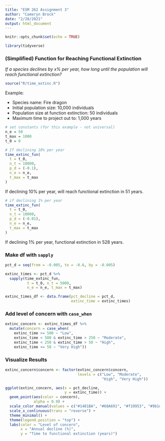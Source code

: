 ```yaml
---
title: "ESM 262 Assignment 3"
author: "Cameryn Brock"
date: "2/28/2021"
output: html_document
---
```


```r
knitr::opts_chunk$set(echo = TRUE)
```

```r
library(tidyverse)
```

### (Simplified) Function for Reaching Functional Extinction

*If a species declines by x% per year, how long until the population will reach functional extinction?* 

```r
source("R/time_extinc.R")
```

Example: 

* Species name: Fire dragon
* Initial population size: 10,000 individuals
* Population size at function extinction: 50 individuals
* Maximum time to project out to: 1,000 years


```r
# set constants (for this example - not universal)
n_e = 50
t_max = 1000
t_0 = 0

# If declining 10% per year 
time_extinc_fun(
  t = t_0,
  n_t = 10000,
  p_d = (-0.1),
  n_e = n_e,
  t_max = t_max
)
```
If declining 10% per year, will reach functional extinction in 51 years.


```r
# if declining 1% per year
time_extinc_fun(
  t = t_0,
  n_t = 10000,
  p_d = (-0.01),
  n_e = n_e,
  t_max = t_max
)
```
If declining 1% per year, functional extinction in 528 years.

### Make df with `sapply`

```r
pct_d = seq(from = -0.005, to = -0.6, by = -0.005)

extinc_times <- pct_d %>% 
  sapply(time_extinc_fun,
          t = t_0, n_t = 5000,
          n_e = n_e, t_max = t_max)

extinc_times_df <- data.frame(pct_decline = pct_d, 
                              extinc_time = extinc_times)
```

### Add level of concern with `case_when`

```r
extinc_concern <- extinc_times_df %>% 
  mutate(concern = case_when(
    extinc_time >= 500 ~ "Low",
    extinc_time < 500 & extinc_time > 250 ~ "Moderate",
    extinc_time < 250 & extinc_time > 50 ~ "High",
    extinc_time <= 50 ~ "Very High"))
```

### Visualize Results

```r
extinc_concern$concern <- factor(extinc_concern$concern, 
                                 levels = c("Low", "Moderate", 
                                            "High", "Very High"))

ggplot(extinc_concern, aes(x = pct_decline,
                           y = extinc_time)) + 
  geom_point(aes(color = concern),
             alpha = 0.9) + 
  scale_color_manual(values = c("#1481BA", "#68A691", "#f19953", "#9b1d20")) +
  scale_x_continuous(trans = "reverse") +
  theme_minimal() +
  theme(legend.position = "top") +
  labs(color = "Level of concern",
       x = "Annual decline (%)",
       y = "Time to functional extinction (years)")
```






